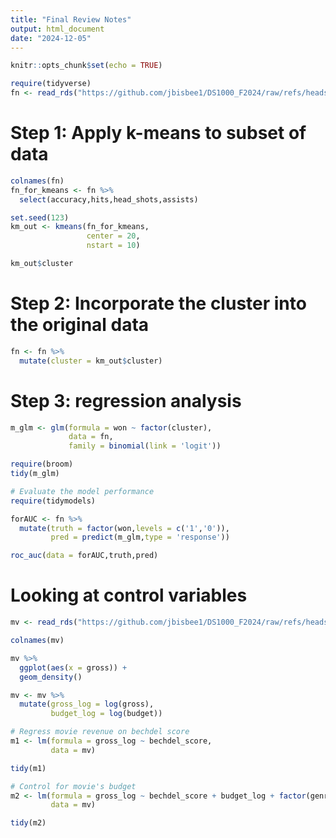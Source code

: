 ```yaml
---
title: "Final Review Notes"
output: html_document
date: "2024-12-05"
---
```


```r
knitr::opts_chunk$set(echo = TRUE)
```

```r
require(tidyverse)
fn <- read_rds("https://github.com/jbisbee1/DS1000_F2024/raw/refs/heads/main/data/fn_cleaned_final.rds")
```

# Step 1: Apply k-means to subset of data

```r
colnames(fn)
fn_for_kmeans <- fn %>%
  select(accuracy,hits,head_shots,assists)

set.seed(123)
km_out <- kmeans(fn_for_kmeans,
                 center = 20,
                 nstart = 10)

km_out$cluster
```

# Step 2: Incorporate the cluster into the original data

```r
fn <- fn %>%
  mutate(cluster = km_out$cluster)
```

# Step 3: regression analysis

```r
m_glm <- glm(formula = won ~ factor(cluster),
             data = fn,
             family = binomial(link = 'logit'))

require(broom)
tidy(m_glm)

# Evaluate the model performance
require(tidymodels)

forAUC <- fn %>%
  mutate(truth = factor(won,levels = c('1','0')),
         pred = predict(m_glm,type = 'response'))

roc_auc(data = forAUC,truth,pred)
```

# Looking at control variables

```r
mv <- read_rds("https://github.com/jbisbee1/DS1000_F2024/raw/refs/heads/main/data/mv.Rds")

colnames(mv)

mv %>%
  ggplot(aes(x = gross)) + 
  geom_density()

mv <- mv %>%
  mutate(gross_log = log(gross),
         budget_log = log(budget))

# Regress movie revenue on bechdel score
m1 <- lm(formula = gross_log ~ bechdel_score,
         data = mv)

tidy(m1)

# Control for movie's budget
m2 <- lm(formula = gross_log ~ bechdel_score + budget_log + factor(genre) + factor(rating),
         data = mv)

tidy(m2)


```

